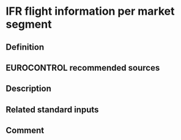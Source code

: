 # IFR flight information per market segment

## Definition

## EUROCONTROL recommended sources

## Description

## Related standard inputs

## Comment


